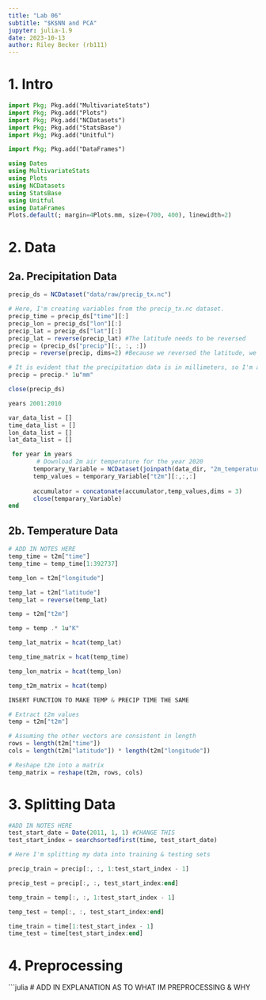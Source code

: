 ```yaml
---
title: "Lab 06"
subtitle: "$K$NN and PCA"
jupyter: julia-1.9
date: 2023-10-13
author: Riley Becker (rb111)
---
```


# 1. Intro
```julia
import Pkg; Pkg.add("MultivariateStats")
import Pkg; Pkg.add("Plots")
import Pkg; Pkg.add("NCDatasets")
import Pkg; Pkg.add("StatsBase")
import Pkg; Pkg.add("Unitful")
```
```julia
import Pkg; Pkg.add("DataFrames")
```
```julia
using Dates
using MultivariateStats
using Plots
using NCDatasets
using StatsBase
using Unitful
using DataFrames
Plots.default(; margin=4Plots.mm, size=(700, 400), linewidth=2)
```

# 2. Data
## 2a. Precipitation Data
```julia
precip_ds = NCDataset("data/raw/precip_tx.nc")
```
```julia
# Here, I'm creating variables from the precip_tx.nc dataset.
precip_time = precip_ds["time"][:] 
precip_lon = precip_ds["lon"][:]
precip_lat = precip_ds["lat"][:]
precip_lat = reverse(precip_lat) #The latitude needs to be reversed
precip = (precip_ds["precip"][:, :, :])
precip = reverse(precip, dims=2) #Because we reversed the latitude, we need to do the same in the second dimension of the precipitation data
```
```julia
# It is evident that the precipitation data is in millimeters, so I'm adding in units.
precip = precip.* 1u"mm"
```

```julia
close(precip_ds)
```

```julia
years 2001:2010

var_data_list = []
time_data_list = []
lon_data_list = []
lat_data_list = []

 for year in years
        # Download 2m air temperature for the year 2020
       temporary_Variable = NCDataset(joinpath(data_dir, "2m_temperature_$year.nc"))
       temp_values = temporary_Variable["t2m"][:,:,:]
       
       accumulator = concatonate(accumulator,temp_values,dims = 3)
       close(temparary_Variable)
end


```

## 2b. Temperature Data

```julia
# ADD IN NOTES HERE
temp_time = t2m["time"]
temp_time = temp_time[1:392737]
```

```julia
temp_lon = t2m["longitude"]
```
```julia
temp_lat = t2m["latitude"]
temp_lat = reverse(temp_lat)
```
```julia
temp = t2m["t2m"]
```
```julia
temp = temp .* 1u"K"
```
```julia
temp_lat_matrix = hcat(temp_lat)
```
```julia
temp_time_matrix = hcat(temp_time)
```
```julia
temp_lon_matrix = hcat(temp_lon)
```
```julia
temp_t2m_matrix = hcat(temp)
```
```julia
INSERT FUNCTION TO MAKE TEMP & PRECIP TIME THE SAME
```
```julia

# Extract t2m values
temp = t2m["t2m"]

# Assuming the other vectors are consistent in length
rows = length(t2m["time"])
cols = length(t2m["latitude"]) * length(t2m["longitude"])

# Reshape t2m into a matrix
temp_matrix = reshape(t2m, rows, cols)
```

# 3. Splitting Data
```julia
#ADD IN NOTES HERE
test_start_date = Date(2011, 1, 1) #CHANGE THIS
test_start_index = searchsortedfirst(time, test_start_date)
```
```julia
# Here I'm splitting my data into training & testing sets

precip_train = precip[:, :, 1:test_start_index - 1]

precip_test = precip[:, :, test_start_index:end]
```
```julia
temp_train = temp[:, :, 1:test_start_index - 1]

temp_test = temp[:, :, test_start_index:end]
```
```julia
time_train = time[1:test_start_index - 1]
time_test = time[test_start_index:end]
```

# 4. Preprocessing
```julia

# ADD IN EXPLANATION AS TO WHAT IM PREPROCESSING & WHY
